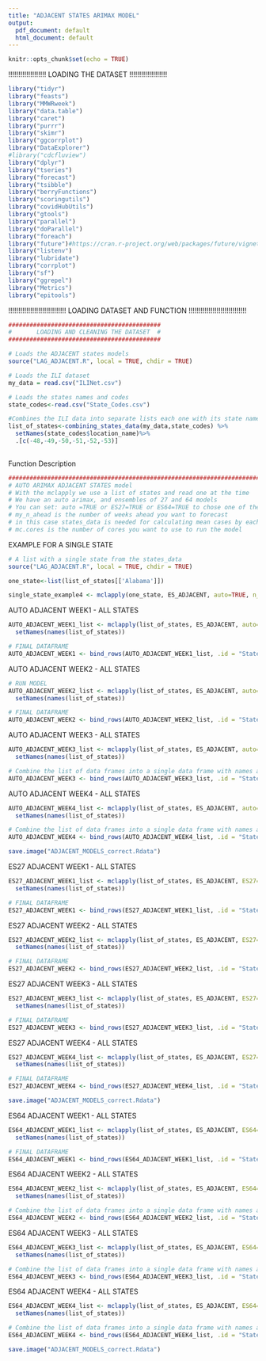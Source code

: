 ```yaml
---
title: "ADJACENT STATES ARIMAX MODEL"
output:
  pdf_document: default
  html_document: default
---
```


```r
knitr::opts_chunk$set(echo = TRUE)
```
!!!!!!!!!!!!!!!!!!!
LOADING THE DATASET
!!!!!!!!!!!!!!!!!!!
```r
library("tidyr")
library("feasts")
library("MMWRweek")
library("data.table")
library("caret")
library("purrr")
library("skimr")
library("ggcorrplot")
library("DataExplorer")
#library("cdcfluview")
library("dplyr")
library("tseries")
library("forecast")
library("tsibble")
library("berryFunctions")
library("scoringutils")
library("covidHubUtils")
library("gtools")
library("parallel")
library("doParallel")
library("foreach")
library("future")#https://cran.r-project.org/web/packages/future/vignettes/future-4-issues.html
library("listenv")
library("lubridate")
library("corrplot")
library("sf")
library("ggrepel")
library("Metrics")
library("epitools")
```
!!!!!!!!!!!!!!!!!!!!!!!!!!!!!
LOADING DATASET AND FUNCTION 
!!!!!!!!!!!!!!!!!!!!!!!!!!!!!
```r
###########################################
#       LOADING AND CLEANING THE DATASET  #        
###########################################

# Loads the ADJACENT states models
source("LAG_ADJACENT.R", local = TRUE, chdir = TRUE)

# Loads the ILI dataset
my_data = read.csv("ILINet.csv")

# Loads the states names and codes
state_codes<-read.csv("State_Codes.csv")

#Combines the ILI data into separate lists each one with its state name and removes the states that are not in the contiguous U.S.
list_of_states<-combining_states_data(my_data,state_codes) %>% 
  setNames(state_codes$location_name)%>%                    
  .[c(-48,-49,-50,-51,-52,-53)]                             
                                                            
```
Function Description

```r
##############################################################################
# AUTO ARIMAX ADJACENT STATES model
# With the mclapply we use a list of states and read one at the time
# We have an auto arimax, and ensembles of 27 and 64 models
# You can set: auto =TRUE or ES27=TRUE or ES64=TRUE to chose one of them
# my_n_ahead is the number of weeks ahead you want to forecast
# in this case states_data is needed for calculating mean cases by each state
# mc.cores is the number of cores you want to use to run the model

```

EXAMPLE FOR A SINGLE STATE

```r
# A list with a single state from the states_data
source("LAG_ADJACENT.R", local = TRUE, chdir = TRUE)

one_state<-list(list_of_states[['Alabama']])

single_state_example4 <- mclapply(one_state, ES_ADJACENT, auto=TRUE, n_weeks_ahead=1,list_of_states=list_of_states, week_lag=1, mc.cores=1)

```

AUTO ADJACENT WEEK1 - ALL STATES

```r

AUTO_ADJACENT_WEEK1_list <- mclapply(list_of_states, ES_ADJACENT, auto=TRUE, n_weeks_ahead=1,list_of_states=list_of_states,week_lag=1, mc.cores=4)%>%
  setNames(names(list_of_states))

# FINAL DATAFRAME
AUTO_ADJACENT_WEEK1 <- bind_rows(AUTO_ADJACENT_WEEK1_list, .id = "State")

```

AUTO ADJACENT WEEK2 - ALL STATES

```r
# RUN MODEL 
AUTO_ADJACENT_WEEK2_list <- mclapply(list_of_states, ES_ADJACENT, auto=TRUE, n_weeks_ahead=2,list_of_states=list_of_states,week_lag=1, mc.cores=4)%>%
  setNames(names(list_of_states))

# FINAL DATAFRAME
AUTO_ADJACENT_WEEK2 <- bind_rows(AUTO_ADJACENT_WEEK2_list, .id = "State")
```

AUTO ADJACENT WEEK3 - ALL STATES

```r

AUTO_ADJACENT_WEEK3_list <- mclapply(list_of_states, ES_ADJACENT, auto=TRUE, n_weeks_ahead=3,list_of_states=list_of_states,week_lag=1, mc.cores=4)%>%
  setNames(names(list_of_states))

# Combine the list of data frames into a single data frame with names as a column
AUTO_ADJACENT_WEEK3 <- bind_rows(AUTO_ADJACENT_WEEK3_list, .id = "State")
```

AUTO ADJACENT WEEK4 - ALL STATES

```r

AUTO_ADJACENT_WEEK4_list <- mclapply(list_of_states, ES_ADJACENT, auto=TRUE, n_weeks_ahead=4,list_of_states=list_of_states,week_lag=1, mc.cores=4)%>%
  setNames(names(list_of_states))

# Combine the list of data frames into a single data frame with names as a column
AUTO_ADJACENT_WEEK4 <- bind_rows(AUTO_ADJACENT_WEEK4_list, .id = "State")
```

```r
save.image("ADJACENT_MODELS_correct.Rdata")
```

ES27 ADJACENT WEEK1 - ALL STATES

```r

ES27_ADJACENT_WEEK1_list <- mclapply(list_of_states, ES_ADJACENT, ES27=TRUE, n_weeks_ahead=1,list_of_states=list_of_states,week_lag=1, mc.cores=4)%>%
  setNames(names(list_of_states))

# FINAL DATAFRAME
ES27_ADJACENT_WEEK1 <- bind_rows(ES27_ADJACENT_WEEK1_list, .id = "State")
```

ES27 ADJACENT WEEK2 - ALL STATES

```r

ES27_ADJACENT_WEEK2_list <- mclapply(list_of_states, ES_ADJACENT, ES27=TRUE, n_weeks_ahead=2,list_of_states=list_of_states,week_lag=1, mc.cores=4)%>%
  setNames(names(list_of_states))

# FINAL DATAFRAME
ES27_ADJACENT_WEEK2 <- bind_rows(ES27_ADJACENT_WEEK2_list, .id = "State")
```

ES27 ADJACENT WEEK3 - ALL STATES

```r

ES27_ADJACENT_WEEK3_list <- mclapply(list_of_states, ES_ADJACENT, ES27=TRUE, n_weeks_ahead=3,list_of_states=list_of_states,week_lag=1, mc.cores=4)%>%
  setNames(names(list_of_states))

# FINAL DATAFRAME
ES27_ADJACENT_WEEK3 <- bind_rows(ES27_ADJACENT_WEEK3_list, .id = "State")
```

ES27 ADJACENT WEEK4 - ALL STATES

```r

ES27_ADJACENT_WEEK4_list <- mclapply(list_of_states, ES_ADJACENT, ES27=TRUE, n_weeks_ahead=4,list_of_states=list_of_states,week_lag=1, mc.cores=4)%>%
  setNames(names(list_of_states))

# FINAL DATAFRAME
ES27_ADJACENT_WEEK4 <- bind_rows(ES27_ADJACENT_WEEK4_list, .id = "State")
```

```r
save.image("ADJACENT_MODELS_correct.Rdata")
```

ES64 ADJACENT WEEK1 - ALL STATES

```r

ES64_ADJACENT_WEEK1_list <- mclapply(list_of_states, ES_ADJACENT, ES64=TRUE, n_weeks_ahead=1,list_of_states=list_of_states, mc.cores=4)%>%
  setNames(names(list_of_states))

# FINAL DATAFRAME
ES64_ADJACENT_WEEK1 <- bind_rows(ES64_ADJACENT_WEEK1_list, .id = "State")
```

ES64 ADJACENT WEEK2 - ALL STATES

```r

ES64_ADJACENT_WEEK2_list <- mclapply(list_of_states, ES_ADJACENT, ES64=TRUE, n_weeks_ahead=2,list_of_states=list_of_states, mc.cores=4)%>%
  setNames(names(list_of_states))

# Combine the list of data frames into a single data frame with names as a column
ES64_ADJACENT_WEEK2 <- bind_rows(ES64_ADJACENT_WEEK2_list, .id = "State")

```

ES64 ADJACENT WEEK3 - ALL STATES

```r

ES64_ADJACENT_WEEK3_list <- mclapply(list_of_states, ES_ADJACENT, ES64=TRUE, n_weeks_ahead=3,list_of_states=list_of_states, mc.cores=4)%>%
  setNames(names(list_of_states))

# Combine the list of data frames into a single data frame with names as a column
ES64_ADJACENT_WEEK3 <- bind_rows(ES64_ADJACENT_WEEK3_list, .id = "State")

```

ES64 ADJACENT WEEK4 - ALL STATES

```r

ES64_ADJACENT_WEEK4_list <- mclapply(list_of_states, ES_ADJACENT, ES64=TRUE, n_weeks_ahead=4,list_of_states=list_of_states, mc.cores=4)%>%
  setNames(names(list_of_states))

# Combine the list of data frames into a single data frame with names as a column
ES64_ADJACENT_WEEK4 <- bind_rows(ES64_ADJACENT_WEEK4_list, .id = "State")

```

```r
save.image("ADJACENT_MODELS_correct.Rdata")
```
